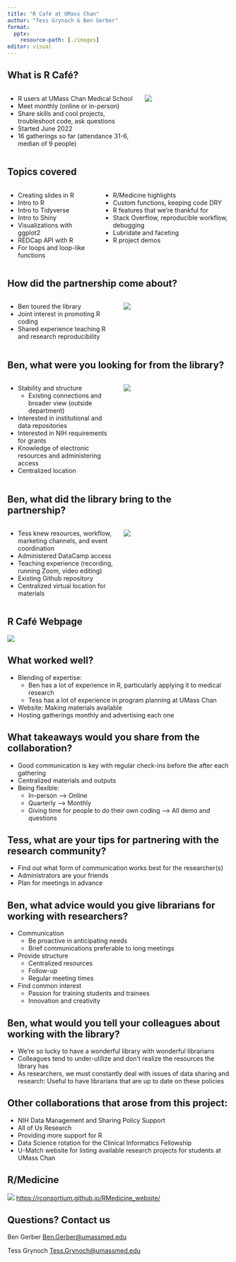 ```yaml
---
title: "R Café at UMass Chan"
author: "Tess Grynoch & Ben Gerber"
format: 
  pptx:
    resource-path: [./images]
editor: visual
---
```


## What is R Café?

::: columns
::: {.column width="60%"}
-   R users at UMass Chan Medical School
-   Meet monthly (online or in-person)
-   Share skills and cool projects, troubleshoot code, ask questions
-   Started June 2022
-   16 gatherings so far (attendance 31-6, median of 9 people)
:::

::: {.column width="40%"}
![](https://libapps.s3.amazonaws.com/customers/3713/images/R_Cafe_logo.png){fig-alt="R Café logo"}
:::
:::

## Topics covered

::: columns
::: column
-   Creating slides in R
-   Intro to R
-   Intro to Tidyverse
-   Intro to Shiny
-   Visualizations with ggplot2
-   REDCap API with R
-   For loops and loop-like functions
:::

::: column
-   R/Medicine highlights
-   Custom functions, keeping code DRY
-   R features that we're thankful for
-   Stack Overflow, reproducible workflow, debugging
-   Lubridate and faceting
-   R project demos
:::
:::

## How did the partnership come about?

::: columns
::: {.column width="50%"}
-   Ben toured the library
-   Joint interest in promoting R coding
-   Shared experience teaching R and research reproducibility
:::

::: {.column width="50%"}
![](https://posit.cloud/images/guide/qsShinyCode.png){fig-alt="Code for Shiny App in R for Old Faithful Geyser Data"}
:::
:::

## Ben, what were you looking for from the library?

::: columns
::: {.column width="50%"}
-   Stability and structure
    -   Existing connections and broader view (outside department)
-   Interested in institutional and data repositories
-   Interested in NIH requirements for grants
-   Knowledge of electronic resources and administering access
-   Centralized location
:::

::: {.column width="50%"}
![](images/research_cycle.png){fig-alt="Research cycle: Plan and design; Collect and capture; Collaborate and analyse; Manage, store, and preserve; Share and publish; Discover, Reuse, & Cite"}
:::
:::

## Ben, what did the library bring to the partnership?

::: columns
::: {.column width="50%"}
-   Tess knew resources, workflow, marketing channels, and event coordination
-   Administered DataCamp access
-   Teaching experience (recording, running Zoom, video editing)
-   Existing Github repository
-   Centralized virtual location for materials
:::

::: {.column width="50%"}
![](images/github_screen_capture.png){fig-alt="github homepage for R Cafe MLA presentation"}
:::
:::

## R Café Webpage

![](images/RCafeHomepage.png){fig-alt="R Café homepage with R Café logo; group description; contact information for hosts; future R Cafe gathering dates, times, and topics; recordings from past gatherings; link to learning resources; and DataCamp signup."}

## What worked well?

-   Blending of expertise:
    -   Ben has a lot of experience in R, particularly applying it to medical research
    -   Tess has a lot of experience in program planning at UMass Chan
-   Website: Making materials available
-   Hosting gatherings monthly and advertising each one

## What takeaways would you share from the collaboration?

-   Good communication is key with regular check-ins before the after each gathering
-   Centralized materials and outputs
-   Being flexible:
    -   In-person --\> Online
    -   Quarterly --\> Monthly
    -   Giving time for people to do their own coding --\> All demo and questions

## Tess, what are your tips for partnering with the research community?

-   Find out what form of communication works best for the researcher(s)
-   Administrators are your friends
-   Plan for meetings in advance

## Ben, what advice would you give librarians for working with researchers?

-   Communication
    -   Be proactive in anticipating needs
    -   Brief communications preferable to long meetings
-   Provide structure
    -   Centralized resources
    -   Follow-up
    -   Regular meeting times
-   Find common interest
    -   Passion for training students and trainees
    -   Innovation and creativity

## Ben, what would you tell your colleagues about working with the library?

-   We're so lucky to have a wonderful library with wonderful librarians
-   Colleagues tend to under-utilize and don't realize the resources the library has
-   As researchers, we must constantly deal with issues of data sharing and research: Useful to have librarians that are up to date on these policies

## Other collaborations that arose from this project:

-   NIH Data Management and Sharing Policy Support
-   All of Us Research
-   Providing more support for R
-   Data Science rotation for the Clinical Informatics Fellowship
-   U-Match website for listing available research projects for students at UMass Chan

## R/Medicine

![](https://rconsortium.github.io/RMedicine_website/images/Main.png){fig-alt="R/Medicine 2024 header with text: An R Consortium Conference. June 10-14, 2024. Virtual conference. #RMED24"} <https://rconsortium.github.io/RMedicine_website/>

## Questions? Contact us

Ben Gerber [Ben.Gerber\@umassmed.edu](mailto:Ben.Gerber@umassmed.edu)

Tess Grynoch [Tess.Grynoch\@umassmed.edu](mailto:Tess.Grynoch@umassmed.edu)

